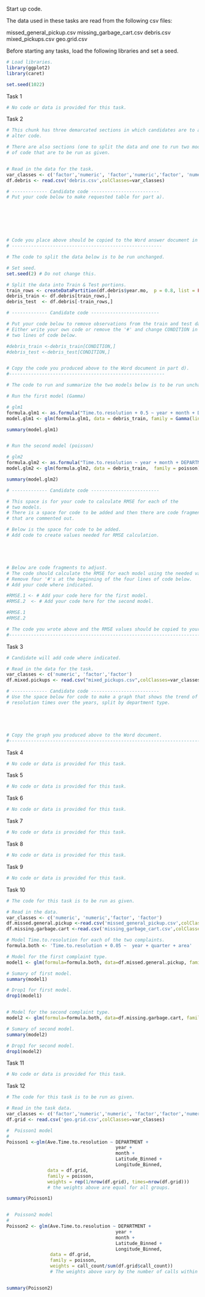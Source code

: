 Start up code.

The data used in these tasks are read from the following csv files:

missed_general_pickup.csv
missing_garbage_cart.csv
debris.csv
mixed_pickups.csv
geo.grid.csv

Before starting any tasks, load the following libraries and set a seed.

```r

# Load libraries.
library(ggplot2)
library(caret) 

set.seed(1022)
```

Task 1

```r

# No code or data is provided for this task.

```

Task 2

```r

# This chunk has three demarcated sections in which candidates are to add or
# alter code.

# There are also sections (one to split the data and one to run two models)
# of code that are to be run as given.


# Read in the data for the task.
var_classes <- c('factor','numeric', 'factor','numeric','factor', 'numeric')
df.debris <- read.csv('debris.csv',colClasses=var_classes)

# ------------- Candidate code -------------------------
# Put your code below to make requested table for part a).







# Code you place above should be copied to the Word answer document in part a).
# ------------------------------------------------------- 

# The code to split the data below is to be run unchanged.

# Set seed. 
set.seed(2) # Do not change this.

# Split the data into Train & Test portions.
train_rows <- createDataPartition(df.debris$year.mo,  p = 0.8, list = FALSE)
debris_train <- df.debris[train_rows,]
debris_test  <- df.debris[-train_rows,]

# ------------- Candidate code -------------------------

# Put your code below to remove observations from the train and test data sets.
# Either write your own code or remove the '#' and change CONDITION in the 
# two lines of code below.

#debris_train <-debris_train[CONDITION,]
#debris_test <-debris_test[CONDITION,]


# Copy the code you produced above to the Word document in part d).
#---------------------------------------------------------

# The code to run and summarize the two models below is to be run unchanged.

# Run the first model (Gamma)

# glm1
formula.glm1 <- as.formula("Time.to.resolution + 0.5 ~ year + month + DEPARTMENT + area") 
model.glm1 <- glm(formula.glm1, data = debris_train, family = Gamma(link="log"))

summary(model.glm1)


# Run the second model (poisson)

# glm2
formula.glm2 <- as.formula("Time.to.resolution ~ year + month + DEPARTMENT + area")
model.glm2 <- glm(formula.glm2, data = debris_train,  family = poisson)

summary(model.glm2)

# ------------- Candidate code -------------------------

# This space is for your code to calculate RMSE for each of the
# two models.
# There is a space for code to be added and then there are code fragments
# that are commented out.

# Below is the space for code to be added.
# Add code to create values needed for RMSE calculation.





# Below are code fragments to adjust. 
# The code should calculate the RMSE for each model using the needed values above.
# Remove four '#'s at the beginning of the four lines of code below.
# Add your code where indicated.

#RMSE.1 <- # Add your code here for the first model.
#RMSE.2  <- # Add your code here for the second model.

#RMSE.1
#RMSE.2

# The code you wrote above and the RMSE values should be copied to your Word answer document.
#-------------------------------------------------------------------------------
```

Task 3

```r

# Candidate will add code where indicated.

# Read in the data for the task.
var_classes <- c('numeric', 'factor','factor')
df.mixed.pickups <- read.csv("mixed_pickups.csv",colClasses=var_classes)

# ------------- Candidate code -------------------------
# Use the space below for code to make a graph that shows the trend of 
# resolution times over the years, split by department type.





# Copy the graph you produced above to the Word document.
#-------------------------------------------------------------------------------

```

Task 4

```r

# No code or data is provided for this task.

```

Task 5

```r

# No code or data is provided for this task.

```

Task 6

```r

# No code or data is provided for this task.

```

Task 7

```r

# No code or data is provided for this task.

```

Task 8

```r

# No code or data is provided for this task.

```

Task 9

```r

# No code or data is provided for this task.

```

Task 10

```r

# The code for this task is to be run as given.

# Read in the data.
var_classes <- c('numeric', 'numeric','factor', 'factor')
df.missed.general.pickup <-read.csv('missed_general_pickup.csv',colClasses=var_classes)
df.missing.garbage.cart <-read.csv('missing_garbage_cart.csv',colClasses=var_classes)

# Model Time.to.resolution for each of the two complaints.
formula.both <- 'Time.to.resolution + 0.05 ~  year + quarter + area'

# Model for the first complaint type.
model1 <- glm(formula=formula.both, data=df.missed.general.pickup, family = Gamma(link = "log"))

# Sumary of first model.
summary(model1)

# Drop1 for first model.
drop1(model1)


# Model for the second complaint type.
model2 <- glm(formula=formula.both, data=df.missing.garbage.cart, family = Gamma(link = "log"))

# Sumary of second model.
summary(model2)

# Drop1 for second model.
drop1(model2)

```

Task 11

```r

# No code or data is provided for this task.

```

Task 12

```r

# The code for this task is to be run as given.

# Read in the task data.
var_classes <- c('factor','numeric','numeric', 'factor','factor','numeric','numeric')
df.grid <- read.csv('geo.grid.csv',colClasses=var_classes)

#  Poisson1 model
#
Poisson1 <-glm(Ave.Time.to.resolution ~ DEPARTMENT + 
                                        year + 
                                        month + 
                                        Latitude_Binned + 
                                        Longitude_Binned, 
               data = df.grid, 
               family = poisson, 
               weights = rep(1/nrow(df.grid), times=nrow(df.grid)))
               # the weights above are equal for all groups.

summary(Poisson1)


#  Poisson2 model
#
Poisson2 <- glm(Ave.Time.to.resolution ~ DEPARTMENT +
                                        year + 
                                        month + 
                                        Latitude_Binned + 
                                        Longitude_Binned, 
                data = df.grid, 
                family = poisson, 
                weights = call_count/sum(df.grid$call_count))
                # The weights above vary by the number of calls within each group.


summary(Poisson2)


```